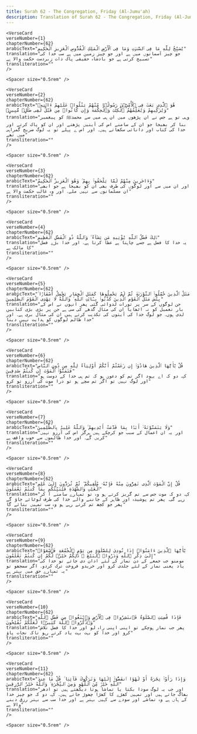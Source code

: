 ```yaml
---
title: Surah 62 - The Congregation, Friday (Al-Jumu'ah)  
description: Translation of Surah 62 - The Congregation, Friday (Al-Jumu'ah) in Urdu
---
```







    <VerseCard 
    verseNumber={1}
    chapterNumber={62}
    arabicText="يُسَبِّحُ لِلَّهِ مَا فِى ٱلسَّمَٰوَٰتِ وَمَا فِى ٱلْأَرْضِ ٱلْمَلِكِ ٱلْقُدُّوسِ ٱلْعَزِيزِ ٱلْحَكِيمِ"
    translation="جو چیز آسمانوں میں ہے اور جو چیز زمین میں ہے سب خدا کی تسبیح کرتی ہے جو بادشاہ حقیقی پاک ذات زبردست حکمت والا ہے"
    transliteration=""
    />

    <Spacer size="0.5rem" />
                
    <VerseCard 
    verseNumber={2}
    chapterNumber={62}
    arabicText="هُوَ ٱلَّذِى بَعَثَ فِى ٱلْأُمِّيِّۦنَ رَسُولًۭا مِّنْهُمْ يَتْلُوا۟ عَلَيْهِمْ ءَايَٰتِهِۦ وَيُزَكِّيهِمْ وَيُعَلِّمُهُمُ ٱلْكِتَٰبَ وَٱلْحِكْمَةَ وَإِن كَانُوا۟ مِن قَبْلُ لَفِى ضَلَٰلٍۢ مُّبِينٍۢ"
    translation="وہی تو ہے جس نے ان پڑھوں میں ان ہی میں سے محمدﷺ کو پیغمبر بنا کر بھیجا جو ان کے سامنے اس کی آیتیں پڑھتے اور ان کو پاک کرتے اور خدا کی کتاب اور دانائی سکھاتے ہیں۔ اور اس ے پہلے تو یہ لوگ صریح گمراہی میں تھے"
    transliteration=""
    />

    <Spacer size="0.5rem" />
                
    <VerseCard 
    verseNumber={3}
    chapterNumber={62}
    arabicText="وَءَاخَرِينَ مِنْهُمْ لَمَّا يَلْحَقُوا۟ بِهِمْ ۚ وَهُوَ ٱلْعَزِيزُ ٱلْحَكِيمُ"
    translation="اور ان میں سے اور لوگوں کی طرف بھی ان کو بھیجا ہے جو ابھی ان مسلمانوں سے نہیں ملے۔ اور وہ غالب حکمت والا ہے"
    transliteration=""
    />

    <Spacer size="0.5rem" />
                
    <VerseCard 
    verseNumber={4}
    chapterNumber={62}
    arabicText="ذَٰلِكَ فَضْلُ ٱللَّهِ يُؤْتِيهِ مَن يَشَآءُ ۚ وَٱللَّهُ ذُو ٱلْفَضْلِ ٱلْعَظِيمِ"
    translation="یہ خدا کا فضل ہے جسے چاہتا ہے عطا کرتا ہے۔ اور خدا بڑے فضل کا مالک ہے"
    transliteration=""
    />

    <Spacer size="0.5rem" />
                
    <VerseCard 
    verseNumber={5}
    chapterNumber={62}
    arabicText="مَثَلُ ٱلَّذِينَ حُمِّلُوا۟ ٱلتَّوْرَىٰةَ ثُمَّ لَمْ يَحْمِلُوهَا كَمَثَلِ ٱلْحِمَارِ يَحْمِلُ أَسْفَارًۢا ۚ بِئْسَ مَثَلُ ٱلْقَوْمِ ٱلَّذِينَ كَذَّبُوا۟ بِـَٔايَٰتِ ٱللَّهِ ۚ وَٱللَّهُ لَا يَهْدِى ٱلْقَوْمَ ٱلظَّٰلِمِينَ"
    translation="جن لوگوں کے سر پر تورات لدوائی گئی پھر انہوں نے اس کے بار تعمیل کو نہ اٹھایا ان کی مثال گدھے کی سی ہے جن پر بڑی بڑی کتابیں لدی ہوں۔ جو لوگ خدا کی آیتوں کی تکذیب کرتے ہیں ان کی مثال بری ہے۔ اور خدا ظالم لوگوں کو ہدایت نہیں دیتا"
    transliteration=""
    />

    <Spacer size="0.5rem" />
                
    <VerseCard 
    verseNumber={6}
    chapterNumber={62}
    arabicText="قُلْ يَٰٓأَيُّهَا ٱلَّذِينَ هَادُوٓا۟ إِن زَعَمْتُمْ أَنَّكُمْ أَوْلِيَآءُ لِلَّهِ مِن دُونِ ٱلنَّاسِ فَتَمَنَّوُا۟ ٱلْمَوْتَ إِن كُنتُمْ صَٰدِقِينَ"
    translation="کہہ دو کہ اے یہود اگر تم کو دعویٰ ہو کہ تم ہی خدا کے دوست ہو اور لوگ نہیں تو اگر تم سچے ہو تو ذرا موت کی آرزو تو کرو"
    transliteration=""
    />

    <Spacer size="0.5rem" />
                
    <VerseCard 
    verseNumber={7}
    chapterNumber={62}
    arabicText="وَلَا يَتَمَنَّوْنَهُۥٓ أَبَدًۢا بِمَا قَدَّمَتْ أَيْدِيهِمْ ۚ وَٱللَّهُ عَلِيمٌۢ بِٱلظَّٰلِمِينَ"
    translation="اور یہ ان اعمال کے سبب جو کرچکے ہیں ہرگز اس کی آرزو نہیں کریں گے۔ اور خدا ظالموں سے خوب واقف ہے"
    transliteration=""
    />

    <Spacer size="0.5rem" />
                
    <VerseCard 
    verseNumber={8}
    chapterNumber={62}
    arabicText="قُلْ إِنَّ ٱلْمَوْتَ ٱلَّذِى تَفِرُّونَ مِنْهُ فَإِنَّهُۥ مُلَٰقِيكُمْ ۖ ثُمَّ تُرَدُّونَ إِلَىٰ عَٰلِمِ ٱلْغَيْبِ وَٱلشَّهَٰدَةِ فَيُنَبِّئُكُم بِمَا كُنتُمْ تَعْمَلُونَ"
    translation="کہہ دو کہ موت جس سے تم گریز کرتے ہو وہ تو تمہارے سامنے آ کر رہے گی۔ پھر تم پوشیدہ اور ظاہر کے جاننے والے خدا کی طرف لوٹائے جاؤ گے پھر جو کچھ تم کرتے رہے ہو وہ سب تمہیں بتائے گا"
    transliteration=""
    />

    <Spacer size="0.5rem" />
                
    <VerseCard 
    verseNumber={9}
    chapterNumber={62}
    arabicText="يَٰٓأَيُّهَا ٱلَّذِينَ ءَامَنُوٓا۟ إِذَا نُودِىَ لِلصَّلَوٰةِ مِن يَوْمِ ٱلْجُمُعَةِ فَٱسْعَوْا۟ إِلَىٰ ذِكْرِ ٱللَّهِ وَذَرُوا۟ ٱلْبَيْعَ ۚ ذَٰلِكُمْ خَيْرٌۭ لَّكُمْ إِن كُنتُمْ تَعْلَمُونَ"
    translation="مومنو جب جمعے کے دن نماز کے لئے اذان دی جائے تو خدا کی یاد یعنی نماز کے لئے جلدی کرو اور خریدو فروخت ترک کردو۔ اگر سمجھو تو یہ تمہارے حق میں بہتر ہے"
    transliteration=""
    />

    <Spacer size="0.5rem" />
                
    <VerseCard 
    verseNumber={10}
    chapterNumber={62}
    arabicText="فَإِذَا قُضِيَتِ ٱلصَّلَوٰةُ فَٱنتَشِرُوا۟ فِى ٱلْأَرْضِ وَٱبْتَغُوا۟ مِن فَضْلِ ٱللَّهِ وَٱذْكُرُوا۟ ٱللَّهَ كَثِيرًۭا لَّعَلَّكُمْ تُفْلِحُونَ"
    translation="پھر جب نماز ہوچکے تو اپنی اپنی راہ لو اور خدا کا فضل تلاش کرو اور خدا کو بہت بہت یاد کرتے رہو تاکہ نجات پاؤ"
    transliteration=""
    />

    <Spacer size="0.5rem" />
                
    <VerseCard 
    verseNumber={11}
    chapterNumber={62}
    arabicText="وَإِذَا رَأَوْا۟ تِجَٰرَةً أَوْ لَهْوًا ٱنفَضُّوٓا۟ إِلَيْهَا وَتَرَكُوكَ قَآئِمًۭا ۚ قُلْ مَا عِندَ ٱللَّهِ خَيْرٌۭ مِّنَ ٱللَّهْوِ وَمِنَ ٱلتِّجَٰرَةِ ۚ وَٱللَّهُ خَيْرُ ٱلرَّٰزِقِينَ"
    translation="اور جب یہ لوگ سودا بکتا یا تماشا ہوتا دیکھتے ہیں تو ادھر بھاگ جاتے ہیں اور تمہیں کھڑے کا کھڑا چھوڑ جاتے ہیں۔ کہہ دو کہ جو چیز خدا کے ہاں ہے وہ تماشے اور سودے سے کہیں بہتر ہے اور خدا سب سے بہتر رزق دینے والا ہے"
    transliteration=""
    />

    <Spacer size="0.5rem" />
                